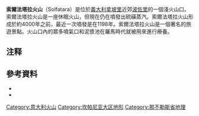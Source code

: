 {{Infobox mountain
| name = Solfatara
| photo = Campi Flegrei.JPG
| photo_caption = Sulfur at the Solfatara crater
| elevation_m = 458
| elevation_ref = <ref name="SI">{{cite gvp|vnum=0101-01=|name=Campi Flegrei|accessdate=2008-09-20}}</ref>
| prominence = 
| location = [[義大利|義大利]]
| coordinates = {{coord|40.827|N|14.139|E|type:mountain_region:IT|display=inline,title}}
| topo = 
| type = 
| age = 40,000年
| volcanic_arc/belt = 
| last_eruption = 1198<ref name="SI"/>
| first_ascent = 
| easiest_route = 
}}
'''索爾法塔拉火山'''（Solfatara）是位於[[義大利|義大利]][[拿坡里|拿坡里]]近郊[[波佐里|波佐里]]的一個淺火山口。索爾法塔拉火山是一座休眠火山，但現在仍在噴發出硫磺蒸汽。索爾法塔拉火山形成於約4000年之前，最近一次噴發是在1198年。索爾法塔拉火山是一個著名的旅遊景點。火山口內的眾多噴氣口和泥漿池在羅馬時代就被用來進行療養。
== 注释 ==

{{Reflist|2}}

==參考資料==
* {{cite gvp
  | vnum = 0101-01=
  | name = Campi Flegrei
  | accessdate = 2009-01-01 }}
* {{cite book
  | last = Kilburn
  | first = Chris
  |author2=McGuire, Bill
   | title = Italian Volcanoes (Classic Geology in Europe 1)
  | publisher = Terra Publishing
  | year = 2001
  | pages= 174 pp
  | isbn = 1-903544-04-1 }}
{{Commons category|Solfatara}}
{{Landmarks of Campania}}
[[Category:意大利火山|Category:意大利火山]]
[[Category:坎帕尼亚大区地形|Category:坎帕尼亚大区地形]]
[[Category:那不勒斯省地理|Category:那不勒斯省地理]]